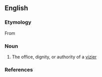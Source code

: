 ==English==

===Etymology===
From {{F.}}

===Noun===
{{en-noun}}

# The office, dignity, or authority of a [[vizier]] 

===References===
{{1913}}